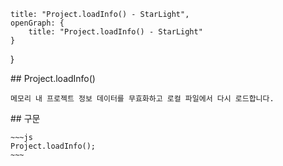     title: "Project.loadInfo() - StarLight",
    openGraph: {
        title: "Project.loadInfo() - StarLight"
    }
}

<Section>
    ## Project.loadInfo()

    메모리 내 프로젝트 정보 데이터를 무효화하고 로컬 파일에서 다시 로드합니다.
</Section>
<Section>
    ## 구문

    ~~~js
    Project.loadInfo();
    ~~~
</Section>